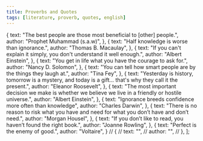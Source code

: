 ```yaml
---
title: Proverbs and Quotes
tags: [literature, proverb, quotes, english]
---
```



  {
    text: "The best people are those most beneficial to [other] people.",
    author: "Prophet Muhammad (s.a.w)",
  },
  {
    text: "Half knowledge is worse than ignorance.",
    author: "Thomas B. Macaulay",
  },
  {
    text: "If you can't explain it simply, you don't understand it well enough.",
    author: "Albert Einstein",
  },
  {
    text: "You get in life what you have the courage to ask for.",
    author: "Nancy D. Solomon",
  },
  {
    text: "You can tell how smart people are by the things they laugh at.",
    author: "Tina Fey",
  },
  {
    text: "Yesterday is history, tomorrow is a mystery, and today is a gift… that's why they call it the present.",
    author: "Eleanor Roosevelt",
  },
  {
    text: "The most important decision we make is whether we believe we live in a friendly or hostile universe.",
    author: "Albert Einstein",
  },
  {
    text: "Ignorance breeds confidence more often than knowledge",
    author: "Charles Darwin",
  },
  {
    text: "There is no reason to risk what you have and need for what you don’t have and don’t need.",
    author: "Morgan Housel",
  },
  {
    text: "If you don’t like to read, you haven’t found the right book.",
    author: "Joanne Rowling",
  },
  {
    text: "Perfect is the enemy of good.",
    author: "Voltaire",
  }
  // {
  //   text: "",
  //   author: "",
  // },
];


<LiteratureComponent props={proverbs}/>

